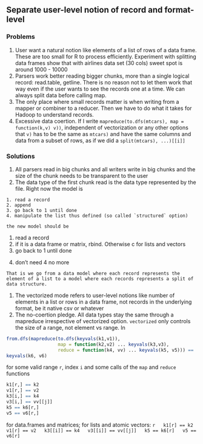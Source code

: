 ## Separate user-level notion of record and format-level

### Problems
  1. User want a natural notion like elements of a list of rows of a data frame. These are too small for R to process efficiently. Experiment with splitting data frames show that with airlines data set (30 cols) sweet spot is around 1000 - 10000
  1. Parsers work better reading bigger chunks, more than a single logical record: read.table, getline. There is no reason not to let them work that way even if the user wants to see the records one at a time. We can always split data before calling map.
  1. The only place where small records matter is when writing from a mapper or combiner to a reducer. Then we have to do what it takes for Hadoop to understand records.
  1. Excessive data coertion. If I write `mapreduce(to.dfs(mtcars), map = function(k,v) v))`, independent of vectorization or any other options that `v)` has to be the same as `mtcars)` and have the same columns and data from a subset of rows, as if we did a `split(mtcars), ...)[[i]]` 
 

### Solutions
  1. All parsers read in big chunks and all writers write in big chunks and the size of the chunk needs to be transparent to the user
  1. The data type of the first chunk read is the data type represented by the file. Right now the model is 
  <div>
  
    1. read a record
    2. append
    3. go back to 1 until done
    4. manipulate the list thus defined (so called `structured` option)
    
  </div>
  
    the new model should be
  
  <ol>  
  
    <li> read a record
    <li> if it is a data frame or matrix, rbind. Otherwise c for lists and vectors
    <li> go back to 1 until done
    <li> don't need 4 no more
  
  </ol>
  
    That is we go from a data model where each record represents the element of a list to a model where each records represents a split of data structure.
    
  1. The vectorized mode refers to user-level notions like number of elements in a list or rows in a data frame, not records in the underlying format, be it native csv or whatever
  1. The no-coertion pledge. All data types stay the same through a mapreduce irrespective of vectorized option. `vectorized` only controls the size of a range, not element vs range. In
  
  ```r
  from.dfs(mapreduce(to.dfs(keyvals(k1,v1)), 
                     map = function(k2,v2) ... keyvals(k3,v3), 
                     reduce = function(k4, vv) ... keyvals(k5, v5))) == 
  keyvals(k6, v6)
  ```
  for some valid range `r`, index `i` and some calls of the `map` and `reduce` functions
  
  ```r
  k1[r,] == k2
  v1[r,] == v2
  k3[i,] == k4 
  v3[i,] == vv[[j]] 
  k5 == k6[r,]
  v5 == v6[r,]
  ```
  for data.frames and matrices; for lists and atomic vectors:
  ```r
  k1[r] == k2
  v1[r] == v2
  k3[[i]] == k4
  v3[[i]] == vv[[j]]
  k5 == k6[r]
  v5 == v6[r]
  ```
  